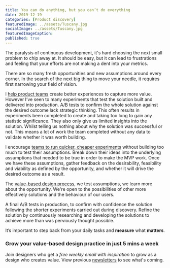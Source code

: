 ```yaml
---
title: You can do anything, but you can’t do everything
date: 2019-12-19
categories: [Product discovery]
featuredImage: ../assets/Tuscany.jpg
socialImage: ../assets/Tuscany.jpg
featuredImageCaption: 
published: true
---
```



The paralysis of continuous development, it's hard choosing the next small problem to chip away at. It should be easy, but it can lead to frustrations and feeling that your efforts are not making a dent into your metrics. 

There are so many fresh opportunities and new assumptions around every corner. In the search of the next big thing to move your needle, it requires first narrowing your field of vision. 

I [help product teams](https://rsimms.com/) create better experiences to capture more value. However I’ve seen to many experiments that test the solution built and delivered into production. A/B tests to confirm the whole solution against the desired outcome lack strategic thinking. This often results in experiments been completed to create and taking too long to gain any statistic significance. They also only give us limited insights into the solution. Whilst telling us nothing about why the solution was successful or not. This means a lot of work the team completed without any data to validate whether it was worth building.

I encourage [teams to run quicker, cheaper experiments](/horses-for-courses) without building too much to test their assumptions. Break down their ideas into the underlying assumptions that needed to be true in order to make the MVP work. Once we have these assumptions, gather feedback on the desirability, feasibility and viability as defined by the opportunity, and whether it will drive the desired outcome as a result. 

The [value-based design process](/reuleaux-triangle), we test assumptions, we learn more about the opportunity. We're open to the possibilities of other more effectively solutions and the behaviour of our users.

A final A/B tests in production, to confirm with confidence the solution following the shorter experiments carried out during discovery. Refine the solution by continuously researching and developing the solutions to achieve more than was perviously thought possible. 

It’s important to step back from your daily tasks and **measure** what **matters**.

### Grow your value-based design practice in just 5 mins a week
Join designers who get a _free weekly email with inspiration_ to grow as a design who creates value. View previous <a href="https://rsimms.substack.com">newsletters</a> to see what's coming.